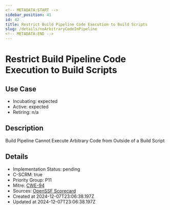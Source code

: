 ```yaml
---
<!-- METADATA:START -->
sidebar_position: 41
id: 42
title: Restrict Build Pipeline Code Execution to Build Scripts
slug: /details/noArbitraryCodeInPipeline
<!-- METADATA:END -->
---
```


<!-- TITLE:START -->
# Restrict Build Pipeline Code Execution to Build Scripts
<!-- TITLE:END -->

## Use Case
<!-- LEVELS:START -->
- Incubating: expected
- Active: expected
- Retiring: n/a
<!-- LEVELS:END -->

<!-- DESCRIPTION:START -->
## Description
Build Pipeline Cannot Execute Arbitrary Code from Outside of a Build Script
<!-- DESCRIPTION:END -->

<!-- DETAILS:START -->
## Details
- Implementation Status: pending
- C-SCRM: true
- Priority Group: P11
- Mitre: [CWE-94](https://cwe.mitre.org/data/definitions/94.html)
- Sources: [OpenSSF Scorecard](https://github.com/ossf/scorecard/blob/main/docs/checks.md#dangerous-workflow)
- Created at 2024-12-07T23:06:38.197Z
- Updated at 2024-12-07T23:06:38.197Z
<!-- DETAILS:END -->
